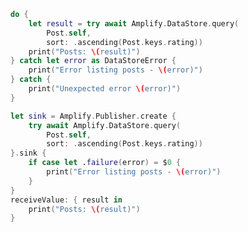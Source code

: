 <BlockSwitcher>

<Block name="Async/Await">

```swift
do {
    let result = try await Amplify.DataStore.query(
        Post.self,
        sort: .ascending(Post.keys.rating))
    print("Posts: \(result)")
} catch let error as DataStoreError {
    print("Error listing posts - \(error)")
} catch {
    print("Unexpected error \(error)")
}
```

</Block>

<Block name="Combine">

```swift
let sink = Amplify.Publisher.create {
    try await Amplify.DataStore.query(
        Post.self, 
        sort: .ascending(Post.keys.rating))
}.sink {
    if case let .failure(error) = $0 {
        print("Error listing posts - \(error)")
    }
}
receiveValue: { result in
    print("Posts: \(result)")
}
```

</Block>

</BlockSwitcher>